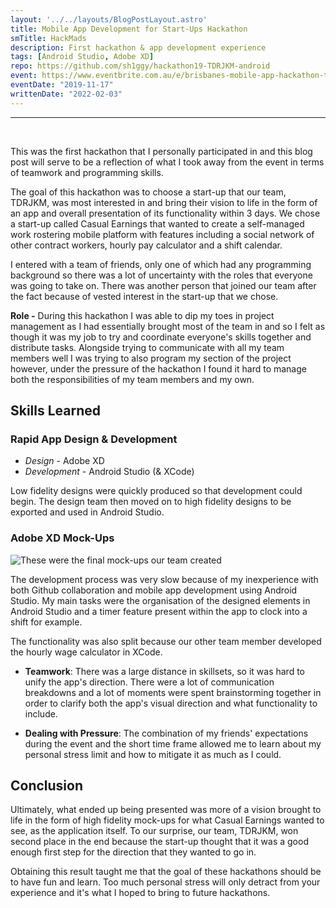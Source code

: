 ```yaml
---
layout: '../../layouts/BlogPostLayout.astro'
title: Mobile App Development for Start-Ups Hackathon
smTitle: HackMads
description: First hackathon & app development experience
tags: [Android Studio, Adobe XD]
repo: https://github.com/sh1ggy/hackathon19-TDRJKM-android
event: https://www.eventbrite.com.au/e/brisbanes-mobile-app-hackathon-tickets-72067400535#
eventDate: "2019-11-17"
writtenDate: "2022-02-03"
---
```

--- 
<br/>

This was the first hackathon that I personally participated in and this blog post will serve to be a reflection of what I took away from the event in terms of teamwork and programming skills. 

The goal of this hackathon was to choose a start-up that our team, TDRJKM, was most interested in and bring their vision to life in the form of an app and overall presentation of its functionality within 3 days. We chose a start-up called Casual Earnings that wanted to create a self-managed work rostering mobile platform with features including a social network of other contract workers, hourly pay calculator and a shift calendar. 

I entered with a team of friends, only one of which had any programming background so there was a lot of uncertainty with the roles that everyone was going to take on. There was another person that joined our team after the fact because of vested interest in the start-up that we chose. 

**Role -** During this hackathon I was able to dip my toes in project management as I had essentially brought most of the team in and so I felt as though it was my job to try and coordinate everyone's skills together and distribute tasks. Alongside trying to communicate with all my team members well I was trying to also program my section of the project however, under the pressure of the hackathon I found it hard to manage both the responsibilities of my team members and my own. 

## Skills Learned
### Rapid App Design & Development
- *Design* - Adobe XD
- *Development* - Android Studio (& XCode) 

Low fidelity designs were quickly produced so that development could begin. The design team then moved on to high fidelity designs to be exported and used in Android Studio.

### Adobe XD Mock-Ups

![These were the final mock-ups our team created](/blog/HackMads/mock.png)

The development process was very slow because of my inexperience with both Github collaboration and mobile app development using Android Studio. My main tasks were the organisation of the designed elements in Android Studio and a timer feature present within the app to clock into a shift for example. 

The functionality was also split because our other team member developed the hourly wage calculator in XCode. 

 - **Teamwork**: There was a large distance in skillsets, so it was hard to unify the app's direction. There were a lot of communication breakdowns and a lot of moments were spent brainstorming together in order to clarify both the app's visual direction and what functionality to include. 
 

 - **Dealing with Pressure**: The combination of my friends' expectations during the event and the short time frame allowed me to learn about my personal stress limit and how to mitigate it as much as I could. 


## Conclusion

Ultimately, what ended up being presented was more of a vision brought to life in the form of high fidelity mock-ups for what Casual Earnings wanted to see, as the application itself. To our surprise, our team, TDRJKM, won second place in the end because the start-up thought that it was a good enough first step for the direction that they wanted to go in. 

Obtaining this result taught me that the goal of these hackathons should be to have fun and learn. Too much personal stress will only detract from your experience and it's what I hoped to bring to future hackathons. 
 
